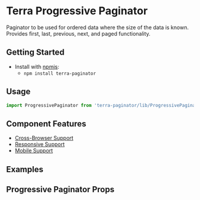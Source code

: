 


<Badge />

# Terra Progressive Paginator

Paginator to be used for ordered data where the size of the data is known. Provides first, last, previous, next, and paged functionality.

## Getting Started

- Install with [npmjs](https://www.npmjs.com):
  - `npm install terra-paginator`

## Usage

```jsx
import ProgressivePaginator from 'terra-paginator/lib/ProgressivePaginator';
```

## Component Features

* [Cross-Browser Support](https://engineering.cerner.com/terra-ui/contributing/terra-ui/component-standards#cross-browser-support)
* [Responsive Support](https://engineering.cerner.com/terra-ui/contributing/terra-ui/component-standards#responsive-support)
* [Mobile Support](https://engineering.cerner.com/terra-ui/contributing/terra-ui/component-standards#mobile-support)

## Examples
<ProgressivePaginatorExample />

## Progressive Paginator Props
<ProgressivePaginatorPropsTable />
